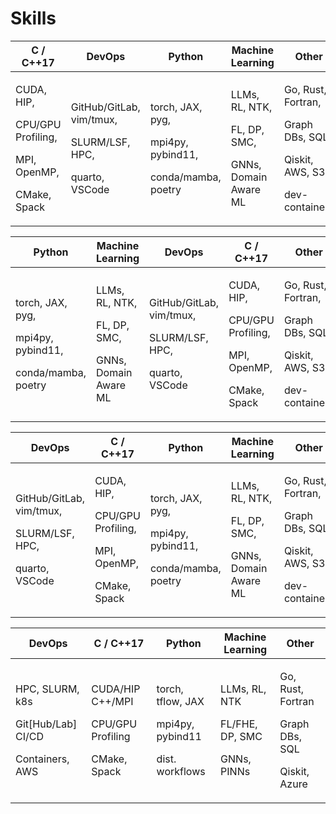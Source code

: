 # Skills

::: {.content-visible when-profile="cpp"}

```{=html}
<table>
    <thead>
        <tr>
            <th font-weight="bold">C / C++17</th>
            <th font-weight="bold">DevOps</th>
            <th font-weight="bold">Python</th>
            <th font-weight="bold">Machine Learning</th>
            <th font-weight="bold">Other</th>
        </tr>
    </thead>
    <tbody>
        <tr>
            <td>
                <p> CUDA, HIP,
                <p> CPU/GPU Profiling,
                <p> MPI, OpenMP,
                <p> CMake, Spack
            </td>
            <td>
                <p> GitHub/GitLab, vim/tmux,
                <p> SLURM/LSF, HPC,
                <p> quarto, VSCode
            </td>
            <td>
                <p> torch, JAX, pyg,
                <p> mpi4py, pybind11,
                <p> conda/mamba, poetry
            </td>
            <td>
                <p> LLMs, RL, NTK,
                <p> FL, DP, SMC,
                <p> GNNs, Domain Aware ML
            </td>
            <td>
                <p> Go, Rust, Fortran,
                <p> Graph DBs, SQL,
                <p> Qiskit, AWS, S3
                <p> dev-containers
            </td>
        </tr>
    </tbody>
</table>
```

:::

::: {.content-visible when-profile="python"}

```{=html}
<table>
    <thead>
        <tr>
            <th font-weight="bold">Python</th>
            <th font-weight="bold">Machine Learning</th>
            <th font-weight="bold">DevOps</th>
            <th font-weight="bold">C / C++17</th>
            <th font-weight="bold">Other</th>
        </tr>
    </thead>
    <tbody>
        <tr>
            <td>
                <p> torch, JAX, pyg,
                <p> mpi4py, pybind11,
                <p> conda/mamba, poetry
            </td>
            <td>
                <p> LLMs, RL, NTK,
                <p> FL, DP, SMC,
                <p> GNNs, Domain Aware ML
            </td>
            <td>
                <p> GitHub/GitLab, vim/tmux,
                <p> SLURM/LSF, HPC,
                <p> quarto, VSCode
            </td>
            <td>
                <p> CUDA, HIP,
                <p> CPU/GPU Profiling,
                <p> MPI, OpenMP,
                <p> CMake, Spack
            </td>
            <td>
                <p> Go, Rust, Fortran,
                <p> Graph DBs, SQL,
                <p> Qiskit, AWS, S3
                <p> dev-containers
            </td>
        </tr>
    </tbody>
</table>
```

:::


::: {.content-visible when-profile="devops"}

```{=html}
<table>
    <thead>
        <tr>
            <th font-weight="bold">DevOps</th>
            <th font-weight="bold">C / C++17</th>
            <th font-weight="bold">Python</th>
            <th font-weight="bold">Machine Learning</th>
            <th font-weight="bold">Other</th>
        </tr>
    </thead>
    <tbody>
        <tr>
            <td>
                <p> GitHub/GitLab, vim/tmux,
                <p> SLURM/LSF, HPC,
                <p> quarto, VSCode
            </td>
            <td>
                <p> CUDA, HIP,
                <p> CPU/GPU Profiling,
                <p> MPI, OpenMP,
                <p> CMake, Spack
            </td>
            <td>
                <p> torch, JAX, pyg,
                <p> mpi4py, pybind11,
                <p> conda/mamba, poetry
            </td>
            <td>
                <p> LLMs, RL, NTK,
                <p> FL, DP, SMC,
                <p> GNNs, Domain Aware ML
            </td>
            <td>
                <p> Go, Rust, Fortran,
                <p> Graph DBs, SQL,
                <p> Qiskit, AWS, S3
                <p> dev-containers
            </td>
        </tr>
    </tbody>
</table>
```

:::

::: {.content-visible when-profile="onepager"}

```{=html}
<table>
    <thead>
        <tr>
            <th font-weight="bold">DevOps</th>
            <th font-weight="bold">C / C++17</th>
            <th font-weight="bold">Python</th>
            <th font-weight="bold">Machine Learning</th>
            <th font-weight="bold">Other</th>
        </tr>
    </thead>
    <tbody>
        <tr>
            <td>
                <p> HPC, SLURM, k8s
                <p> Git[Hub/Lab] CI/CD
                <p> Containers, AWS
            </td>
            <td>
                <p> CUDA/HIP C++/MPI
                <p> CPU/GPU Profiling
                <p> CMake, Spack
            </td>
            <td>
                <p> torch, tflow, JAX
                <p> mpi4py, pybind11
                <p> dist. workflows
            </td>
            <td>
                <p> LLMs, RL, NTK
                <p> FL/FHE, DP, SMC
                <p> GNNs, PINNs
            </td>
            <td>
                <p> Go, Rust, Fortran
                <p> Graph DBs, SQL
                <p> Qiskit, Azure
            </td>
        </tr>
    </tbody>
</table>
```

:::
